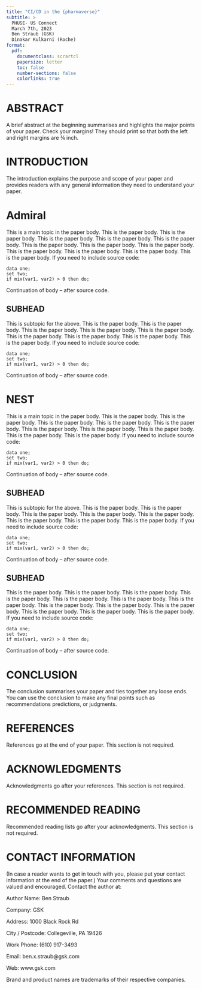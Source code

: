 ```yaml
---
title: "CI/CD in the {pharmaverse}"
subtitle: >
  PHUSE- US Connect
  March 7th, 2023
  Ben Straub (GSK)
  Dinakar Kulkarni (Roche)
format:
  pdf:
    documentclass: scrartcl
    papersize: letter
    toc: false
    number-sections: false
    colorlinks: true
---
```


# ABSTRACT

A brief abstract at the beginning summarises and highlights the major points of your paper. Check your margins!
They should print so that both the left and right margins are ¾ inch.

# INTRODUCTION

The introduction explains the purpose and scope of your paper and provides readers with any general information
they need to understand your paper.

# Admiral

This is a main topic in the paper body. This is the paper body. This is the paper body. This is the paper body. This is
the paper body. This is the paper body. This is the paper body. This is the paper body. This is the paper body. This is
the paper body. This is the paper body. This is the paper body. This is the paper body.
If you need to include source code:

```
data one;
set two;
if mix(var1, var2) > 0 then do;
```

Continuation of body – after source code.

## SUBHEAD

This is subtopic for the above. This is the paper body. This is the paper body. This is the paper body. This is the
paper body. This is the paper body. This is the paper body. This is the paper body. This is the paper body. This is the
paper body.
If you need to include source code:
```
data one;
set two;
if mix(var1, var2) > 0 then do;
```

Continuation of body – after source code.

# NEST 

This is a main topic in the paper body. This is the paper body. This is the paper body. This is the paper body. This is
the paper body. This is the paper body. This is the paper body. This is the paper body. This is the paper body. This is
the paper body. This is the paper body.
If you need to include source code:

```
data one;
set two;
if mix(var1, var2) > 0 then do;
```

Continuation of body – after source code.

## SUBHEAD

This is subtopic for the above. This is the paper body. This is the paper body. This is the paper body. This is the
paper body. This is the paper body. This is the paper body. This is the paper body.
This is the paper body.
If you need to include source code:

```
data one;
set two;
if mix(var1, var2) > 0 then do;
```

Continuation of body – after source code.


## SUBHEAD

This is the paper body. This is the paper body. This is the paper body. This is the paper body. This is the paper body.
This is the paper body. This is the paper body. This is the paper body. This is the paper body. This is the paper body.
This is the paper body. This is the paper body. This is the paper body.
If you need to include source code:

```
data one;
set two;
if mix(var1, var2) > 0 then do;
```

Continuation of body – after source code.

# CONCLUSION

The conclusion summarises your paper and ties together any loose ends. You can use the conclusion to make any
final points such as recommendations predictions, or judgments.

# REFERENCES

References go at the end of your paper. This section is not required.

# ACKNOWLEDGMENTS

Acknowledgments go after your references. This section is not required.

# RECOMMENDED READING

Recommended reading lists go after your acknowledgments. This section is not required.

# CONTACT INFORMATION

(In case a reader wants to get in touch with you, please put your contact information at the end of the paper.)
Your comments and questions are valued and encouraged. Contact the author at:

Author Name: Ben Straub

Company: GSK

Address: 1000 Black Rock Rd

City / Postcode: Collegeville, PA 19426

Work Phone: (610) 917-3493

Email: ben.x.straub@gsk.com

Web: www.gsk.com

Brand and product names are trademarks of their respective companies.

